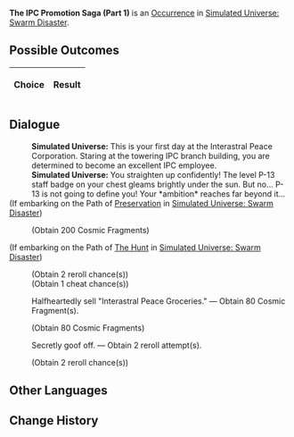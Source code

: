 {{Simulated Universe Event Infobox
|title         = The IPC Promotion Saga (Part 1)
|image         = Random Event Bond.png
|type          =
|domains_su    = 
|domains_ext   = 
|domains_swarm = Occurrence
|domains_gng   = 
|requirements  =
|prev          = {{tx}}
|next          = {{tx}}
|indexRewards  =
|characters    = 
}}
'''The IPC Promotion Saga (Part 1)''' is an [[Simulated Universe/Occurrence|Occurrence]] in [[Simulated Universe: Swarm Disaster]].

==Possible Outcomes==
{| class="article-table"
!Choice
!Result

|}

<!--
==Gameplay Notes==

-->
==Dialogue==
{{Dialogue Start}}
:'''Simulated Universe:''' This is your first day at the Interastral Peace Corporation. Staring at the towering IPC branch building, you are determined to become an excellent IPC employee.
:'''Simulated Universe:''' You straighten up confidently! The level P-13 staff badge on your chest gleams brightly under the sun. But no... P-13 is not going to define you! Your *ambition* reaches far beyond it...
;(If embarking on the Path of [[Simulated Universe/Paths#Preservation|Preservation]] in [[Simulated Universe: Swarm Disaster]])
:{{SU Special Dialogue|Preservation|Dedicate off-duty time to the Amber Lord.|Obtain 200 Cosmic Fragment(s).}}
:;(Obtain 200 Cosmic Fragments)
;(If embarking on the Path of [[Simulated Universe/Paths#The Hunt|The Hunt]] in [[Simulated Universe: Swarm Disaster]])
:{{SU Special Dialogue|The Hunt|Accurately find the target to sell star systems to.|Obtain 2 Dice Reroll attempt(s) and 1 cheat attempt.}}
:;(Obtain 2 reroll chance(s))
:;(Obtain 1 cheat chance(s))
:{{DIcon|Star}} Halfheartedly sell "Interastral Peace Groceries." &mdash; Obtain 80 Cosmic Fragment(s).
:;(Obtain 80 Cosmic Fragments)
:{{DIcon|Star}} Secretly goof off. &mdash; Obtain 2 reroll attempt(s).
:;(Obtain 2 reroll chance(s))
{{Dialogue End}}

==Other Languages==
{{Other Languages
|en    = The IPC Promotion Saga (Part 1)
|zhs   = 星际和平公司「升职记」（其一）
|zht   = 星際和平公司「升職記」（其一）
|ja    = スターピースカンパニー「昇進記」（1）
|ko    = 스타피스 컴퍼니 「승진기」 (1)
|es    = La saga del ascenso de la Corporación I
|fr    = Saga de la CPI (partie 1)
|ru    = Сага о карьере в КММ I
|th    = "บันทึกการเลื่อนตำแหน่ง" องค์กรสันติภาพแห่งดวงดาว (1)
|vi    = Công Ty Hành Tinh Hòa Bình "Nhật Ký Thăng Chức" 1
|de    = Die IFK-Beförderungsgeschichte (Teil 1)
|id    = Kisah Promosi IPC (1)
|pt    = A Saga de Promoção da CPI (Parte 1)
}}

==Change History==
{{Change History|1.0}}

